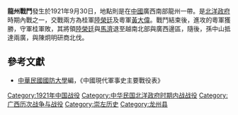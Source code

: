 {{vfd|idvvdi|date=2022/06/26}}
{{Infobox Military Conflict|
campaign=|
image=|
caption=|
conflict=龍州戰鬥|
date=1921年9月30日|
place=[[中國|中國]]廣西龍州 |
result=桂軍敗，陸榮廷及馬濟退自越南與廣西邊區之[[水口|水口]]。孫中山抵兩廣，準備北伐|
combatant1=桂軍|
combatant2=粵軍| 
commander1=陸榮廷|
commander2=黃大偉 |
strength1=|
strength2=|
casualties1=|
casualties2=|
}}
'''龍州戰鬥'''發生於1921年9月30日，地點則是在[[中國|中國]]廣西南部龍州一帶。是[[北洋政府|北洋政府]]時期內戰之一，交戰兩方為桂軍[[陸榮廷|陸榮廷]]及粵軍[[黃大偉|黃大偉]]。戰鬥結束後，進攻的粵軍獲勝，守軍桂軍敗，其將領[[陸榮廷|陸榮廷]]與[[馬濟|馬濟]]退至越南北部與廣西邊區，隨後，孫中山抵達兩廣，與陳炯明研商北伐。
==參考文獻==
*[[中華民國|中華民國]][[國防大學_(臺灣)|國防大學]]編，《中國現代軍事史主要戰役表》

[[Category:1921年中国战役|Category:1921年中国战役]]
[[Category:中华民国北洋政府时期内战战役|Category:中华民国北洋政府时期内战战役]]
[[Category:广西历次战争与战役|Category:广西历次战争与战役]]
[[Category:崇左历史|Category:崇左历史]]
[[Category:龙州县|Category:龙州县]]